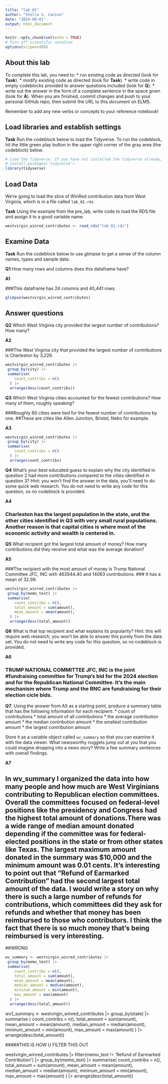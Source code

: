 ```yaml
---
title: "lab_01"
author: "Stella S. Canino"
date: "2024-08-01"
output: html_document
---
```


```r
knitr::opts_chunk$set(echo = TRUE)
# Turn off scientific notation
options(scipen=999)
```

## About this lab

To complete this lab, you need to: \* run existing code as directed (look for **Task**). \* modify existing code as directed (look for **Task**). \* write code in empty codeblocks provided to answer questions included (look for **Q**). \* write out the answer in the form of a complete sentence in the space given (look for **A**). When you are finished, commit changes and push to your personal GitHub repo, then submit the URL to this document on ELMS.

Remember to add any new verbs or concepts to your reference notebook!

## Load libraries and establish settings

**Task** Run the codeblock below to load the Tidyverse. To run the codeblock, hit the little green play button in the upper right corner of the gray area (the codeblock) below.

```r
# Load the tidyverse. If you have not installed the tidyverse already, remove the # from the next line and run it first.  
# install.packages('tidyverse')
library(tidyverse)
```

## Load Data

We're going to load the slice of WinRed contribution data from West Virginia, which is in a file called `lab_01.rds`

**Task** Using the example from the pre_lab, write code to load the RDS file and assign it to a good variable name.

```r
westvirgin_winred_contributes <- read_rds("lab_01.rds")

```

## Examine Data

**Task** Run the codeblock below to use glimpse to get a sense of the column names, types and sample data.

**Q1** How many rows and columns does this dataframe have?

**A1**

###This dataframe has 24 columns and 40,441 rows.

```r
glimpse(westvirgin_winred_contributes)

```

## Answer questions

**Q2** Which West Virginia city provided the largest number of contributions? How many?

**A2**

###The West Virginia city that provided the largest number of contributions is Charleston by 3,226.

```r
westvirgin_winred_contributes |>
 group_by(city) |>
 summarise(
    count_contribs = n()
  ) |>
  arrange(desc(count_contribs))

```

**Q3** Which West Virginia cities accounted for the fewest contributions? How many of them, roughly speaking?

###Roughly 60 cities were tied for the fewest number of contributions by one. 
##These are cities like Allen Junction, Bristol, Nebo for example. 

**A3**


```r
westvirgin_winred_contributes |>
 group_by(city) |>
 summarise(
    count_contribs = n()
  ) |>
  arrange(count_contribs)

```

**Q4** What's your best educated guess to explain why the city identified in question 2 had more contributions compared to the cities identified in question 3? Hint: you won't find the answer in the data, you'll need to do some quick web research. You do not need to write any code for this question, so no codeblock is provided.

**A4**

### Charleston has the largest population in the state, and the other cities identified in Q3 with very small rural populations. Another reason is that capital cities is where most of the economic activity and wealth is centered in. 

**Q5** What recipient got the largest total amount of money? How many contributions did they receive and what was the average donation?

**A5**

###The recipient with the most amount of money is Trump National Committee JFC, INC with 463944.40 and 14063 contributions.
### It has a mean of 32.99. 

```r
westvirgin_winred_contributes |>
 group_by(memo_text) |>
 summarise(
    count_contribs = n(),
    total_amount = sum(amount),
    mean_amount = mean(amount), 
  ) |>
  arrange(desc(total_amount))

```

**Q6** What is that top recipient and what explains its popularity? Hint: this will require web research, you won't be able to answer this purely from the data set. You do not need to write any code for this question, so no codeblock is provided.

**A6**

### TRUMP NATIONAL COMMITTEE JFC, INC is the joint #fundraising committee for Trump's bid for the 2024 election and for the Republican National Committee. It's the main mechanism where Trump and the RNC are fundraising for their election cicle bids. 

**Q7**. Using the answer from A5 as a starting point, produce a summary table that has the following information for each recipient: \* count of contributions \* total amount of all contributions \* the average contribution amount \* the median contribution amount \* the smallest contribution amount \* the largest contribution amount

Store it as a variable object called `wv_summary` so that you can examine it with the data viewer. What newsworthy nuggets jump out at you that you could imagine dropping into a news story? Write a few summary sentences with overall findings.

**A7**

## In wv_summary I organized the data into how many people and how much are West Virginians contributing to Republican election committees. Overall the committees focused on federal-level positions like the presidency and Congress had the highest total amount of donations.There was a wide range of median amount donated depending if the committee was for federal-elected positions in the state or from other states like Texas. The largest maximum amount donated in the summary was $10,000 and the minimum amount was 0.01 cents. It's interesting to point out that "Refund of Earmarked Contribution" had the second largest total amount of the data. I would write a story on why there is such a large number of refunds for contributions, which committees did they ask for refunds and whether that money has been reimbursed to those who contributors. I think the fact that there is so much money that's being reimbursed is very interesting. 
 
 ##WRONG

```r
wv_summary <- westvirgin_winred_contributes |>
 group_by(memo_text) |>
 summarise(
    count_contribs = n(),
    total_amount = sum(amount),
    mean_amount = mean(amount),
    median_amount = median(amount),
    mininum_amount = min(amount),
    max_amount = max(amount)
  ) |>
  arrange(desc(total_amount))

```

wv1_summary <- westvirgin_winred_contributes |>
group_by(state) |>
summarise (
count_contribs = n(),
    total_amount = sum(amount),
    mean_amount = mean(amount),
    median_amount = median(amount),
    mininum_amount = min(amount),
    max_amount = max(amount)
)  |>
arrange(desc(total_amount))
   
   #####THIS IS HOW U FILTER THIS OUT
   
   
 westvirgin_winred_contributes |>
 filter(memo_text != 'Refund of Earmarked Contribution') |>
 group_by(memo_text) |>
 summarise(
    count_contribs = n(),
    total_amount = sum(amount),
    mean_amount = mean(amount),
    median_amount = median(amount),
    mininum_amount = min(amount),
    max_amount = max(amount)
  ) |>
  arrange(desc(total_amount))


